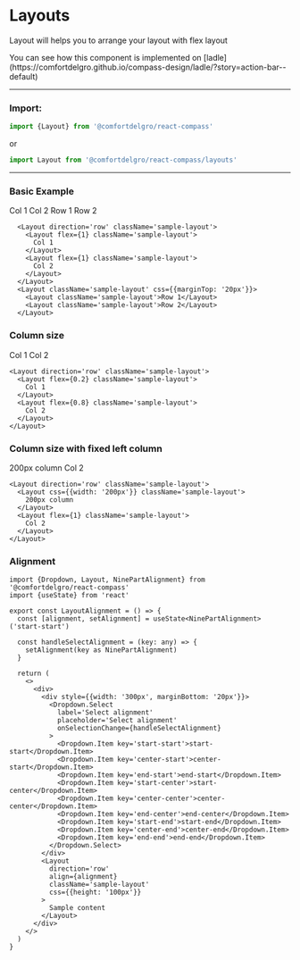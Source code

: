 
# Layouts

Layout will helps you to arrange your layout with flex layout

<Callout>
  You can see how this component is implemented on
  [ladle](https://comfortdelgro.github.io/compass-design/ladle/?story=action-bar--default)
</Callout>

---

### Import:

```js
import {Layout} from '@comfortdelgro/react-compass'
```

or

```js
import Layout from '@comfortdelgro/react-compass/layouts'
```

---

### Basic Example

<ComponentDisplay>
  <Layout direction='row' className='sample-layout'>
    <Layout flex={1} className='sample-layout'>
      Col 1
    </Layout>
    <Layout flex={1} className='sample-layout'>
      Col 2
    </Layout>
  </Layout>
  <Layout className='sample-layout' css={{marginTop: '20px'}}>
    <Layout className='sample-layout'>Row 1</Layout>
    <Layout className='sample-layout'>Row 2</Layout>
  </Layout>
</ComponentDisplay>

```tsx {22}
  <Layout direction='row' className='sample-layout'>
    <Layout flex={1} className='sample-layout'>
      Col 1
    </Layout>
    <Layout flex={1} className='sample-layout'>
      Col 2
    </Layout>
  </Layout>
  <Layout className='sample-layout' css={{marginTop: '20px'}}>
    <Layout className='sample-layout'>Row 1</Layout>
    <Layout className='sample-layout'>Row 2</Layout>
  </Layout>
```

### Column size

<ComponentDisplay>
  <Layout direction='row' className='sample-layout'>
    <Layout flex={0.2} className='sample-layout'>
      Col 1
    </Layout>
    <Layout flex={0.8} className='sample-layout'>
      Col 2
    </Layout>
  </Layout>
</ComponentDisplay>

```tsx {22}
<Layout direction='row' className='sample-layout'>
  <Layout flex={0.2} className='sample-layout'>
    Col 1
  </Layout>
  <Layout flex={0.8} className='sample-layout'>
    Col 2
  </Layout>
</Layout>
```

### Column size with fixed left column

<ComponentDisplay>
  <Layout direction='row' className='sample-layout'>
    <Layout css={{width: '200px'}} className='sample-layout'>
      200px column
    </Layout>
    <Layout flex={1} className='sample-layout'>
      Col 2
    </Layout>
  </Layout>
</ComponentDisplay>

```tsx {22}
<Layout direction='row' className='sample-layout'>
  <Layout css={{width: '200px'}} className='sample-layout'>
    200px column
  </Layout>
  <Layout flex={1} className='sample-layout'>
    Col 2
  </Layout>
</Layout>
```

### Alignment

<ComponentDisplay>
  <LayoutAlignment></LayoutAlignment>
</ComponentDisplay>

```tsx {22}
import {Dropdown, Layout, NinePartAlignment} from '@comfortdelgro/react-compass'
import {useState} from 'react'

export const LayoutAlignment = () => {
  const [alignment, setAlignment] = useState<NinePartAlignment>('start-start')

  const handleSelectAlignment = (key: any) => {
    setAlignment(key as NinePartAlignment)
  }

  return (
    <>
      <div>
        <div style={{width: '300px', marginBottom: '20px'}}>
          <Dropdown.Select
            label='Select alignment'
            placeholder='Select alignment'
            onSelectionChange={handleSelectAlignment}
          >
            <Dropdown.Item key='start-start'>start-start</Dropdown.Item>
            <Dropdown.Item key='center-start'>center-start</Dropdown.Item>
            <Dropdown.Item key='end-start'>end-start</Dropdown.Item>
            <Dropdown.Item key='start-center'>start-center</Dropdown.Item>
            <Dropdown.Item key='center-center'>center-center</Dropdown.Item>
            <Dropdown.Item key='end-center'>end-center</Dropdown.Item>
            <Dropdown.Item key='start-end'>start-end</Dropdown.Item>
            <Dropdown.Item key='center-end'>center-end</Dropdown.Item>
            <Dropdown.Item key='end-end'>end-end</Dropdown.Item>
          </Dropdown.Select>
        </div>
        <Layout
          direction='row'
          align={alignment}
          className='sample-layout'
          css={{height: '100px'}}
        >
          Sample content
        </Layout>
      </div>
    </>
  )
}
```

